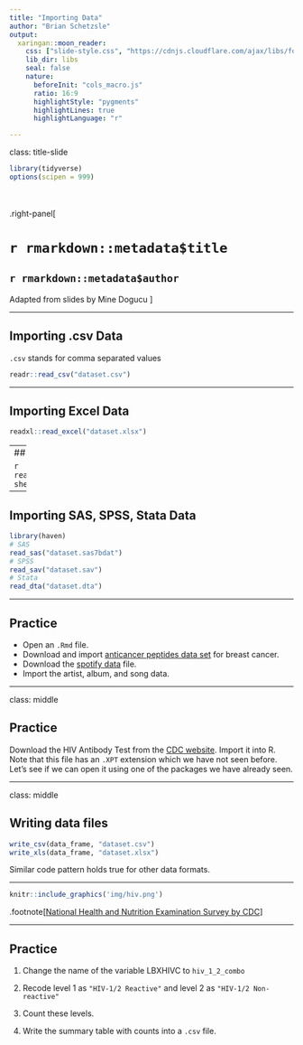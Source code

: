 ```yaml
---
title: "Importing Data"
author: "Brian Schetzsle"
output: 
  xaringan::moon_reader:
    css: ["slide-style.css", "https://cdnjs.cloudflare.com/ajax/libs/font-awesome/5.15.3/css/all.min.css"]
    lib_dir: libs
    seal: false
    nature:
      beforeInit: "cols_macro.js"
      ratio: 16:9
      highlightStyle: "pygments"
      highlightLines: true
      highlightLanguage: "r"

---
```


class: title-slide


```r
library(tidyverse)
options(scipen = 999)
```


<br>
<br>
.right-panel[ 

# `r rmarkdown::metadata$title`
## `r rmarkdown::metadata$author`

Adapted from slides by Mine Dogucu
]


---

## Importing .csv Data 

`.csv` stands for comma separated values

```r
readr::read_csv("dataset.csv")
```


---

## Importing Excel Data

```r
readxl::read_excel("dataset.xlsx")
```



---
## Importing Excel Data

```r
readxl::read_excel("dataset.xlsx", sheet = 2)
```

---

## Importing SAS, SPSS, Stata Data

```r
library(haven)
# SAS
read_sas("dataset.sas7bdat")
# SPSS
read_sav("dataset.sav")
# Stata
read_dta("dataset.dta")
```

---

## Practice

- Open an `.Rmd` file.
- Download and import [anticancer peptides data set](https://archive.ics.uci.edu/ml/datasets/Anticancer+peptides) for breast cancer. 
- Download the [spotify data](https://cosmos-uci-dshs.github.io/dshs-slides/week01/data/spotify.xlsx) file. 
- Import the artist, album, and song data.


---

class: middle

## Practice

Download the HIV Antibody Test from the [CDC website](https://wwwn.cdc.gov/nchs/nhanes/search/datapage.aspx?Component=Laboratory&CycleBeginYear=2017). Import it into R. 
Note that this file has an `.XPT` extension which we have not seen before. 
Let's see if we can open it using one of the packages we have already seen. 

---

class: middle

## Writing data files

```r
write_csv(data_frame, "dataset.csv")
write_xls(data_frame, "dataset.xlsx")
```

Similar code pattern holds true for other data formats.


---


```r
knitr::include_graphics('img/hiv.png')
```

.footnote[[National Health and Nutrition Examination Survey by CDC](https://wwwn.cdc.gov/Nchs/Nhanes/2017-2018/HIV_J.htm)
]

---

## Practice 

1. Change the name of the variable LBXHIVC to `hiv_1_2_combo`

2. Recode level 1 as `"HIV-1/2 Reactive"` and level 2 as `"HIV-1/2 Non-reactive"`

3. Count these levels. 

4. Write the summary table with counts into a `.csv` file.


